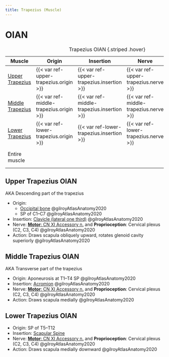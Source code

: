 ```yaml
---
title: Trapezius (Muscle)
---
```

# OIAN

| Muscle  | Origin | Insertion | Nerve | Action |
|------|--------|-------|----------|--------|
| [Upper Trapezius]({{< var ref-upper-trapezius.path >}}) | {{< var ref-upper-trapezius.origin >}} | {{< var ref-upper-trapezius.insertion >}} | {{< var ref-upper-trapezius.nerve >}} | {{< var ref-upper-trapezius.action >}} |
| [Middle Trapezius]({{< var ref-middle-trapezius.path >}}) | {{< var ref-middle-trapezius.origin >}} | {{< var ref-middle-trapezius.insertion >}} | {{< var ref-middle-trapezius.nerve >}} | {{< var ref-middle-trapezius.action >}} |
| [Lower Trapezius]({{< var ref-lower-trapezius.path >}}) | {{< var ref-lower-trapezius.origin >}} | {{< var ref-lower-trapezius.insertion >}} | {{< var ref-lower-trapezius.nerve >}} | {{< var ref-lower-trapezius.action >}} |
| Entire muscle | | | | Steadies scapula on thorax |

: Trapezius OIAN {.striped .hover}

## Upper Trapezius OIAN
AKA Descending part of the trapezius

- Origin: 
    - [Occipital bone]({{< var ref-occipital-bone.path >}}) @gilroyAtlasAnatomy2020
    - SP of C1–C7 @gilroyAtlasAnatomy2020
- Insertion: [Clavicle (lateral one third)]({{< var ref-clavicle-bone.path >}}) @gilroyAtlasAnatomy2020
- Nerve: [**Motor**: CN XI Accessory n.]({{< var ref-cn11.path >}}) and **Proprioception**: Cervical plexus (C2, C3, C4) @gilroyAtlasAnatomy2020
- Action: Draws scapula obliquely upward, rotates glenoid cavity superiorly @gilroyAtlasAnatomy2020

## Middle Trapezius OIAN
AKA Transverse part of the trapezius

- Origin: Aponeurosis at T1–T4 SP @gilroyAtlasAnatomy2020
- Insertion: [Acromion]({{< var ref-scapula-bone.path >}}) @gilroyAtlasAnatomy2020
- Nerve: [**Motor**: CN XI Accessory n.]({{< var ref-cn11.path >}}) and **Proprioception**: Cervical plexus (C2, C3, C4) @gilroyAtlasAnatomy2020
- Action: Draws scapula medially @gilroyAtlasAnatomy2020


## Lower Trapezius OIAN

- Origin: SP of T5–T12
- Insertion: [Scapular Spine]({{< var ref-scapula-bone.path >}})
- Nerve: [**Motor**: CN XI Accessory n.]({{< var ref-cn11.path >}}) and **Proprioception**: Cervical plexus (C2, C3, C4) @gilroyAtlasAnatomy2020
- Action: Draws scapula medially downward @gilroyAtlasAnatomy2020
